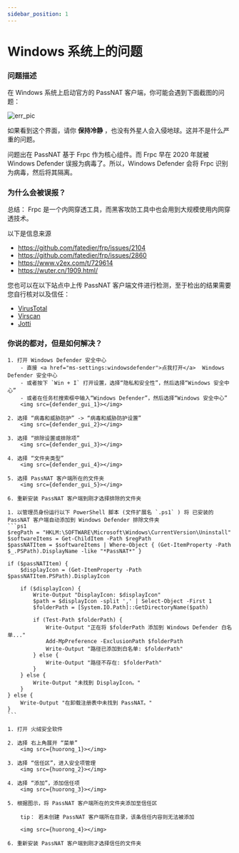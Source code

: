 ```yaml
---
sidebar_position: 1
---
```




# Windows 系统上的问题

### 问题描述

在 Windows 系统上启动官方的 PassNAT 客户端，你可能会遇到下面截图的问题：

<img src={err_pic} alt="err_pic" />

如果看到这个界面，请你 **保持冷静** ，也没有外星人会入侵地球。这并不是什么严重的问题。

问题出在 PassNAT 基于 Frpc 作为核心组件。而 Frpc 早在 2020 年就被 Windows Defender 误报为病毒了。所以，Windows Defender 会将 Frpc 识别为病毒，然后将其隔离。

### 为什么会被误报？

总结： Frpc 是一个内网穿透工具，而黑客攻防工具中也会用到大规模使用内网穿透技术。

以下是信息来源

- https://github.com/fatedier/frp/issues/2104
- https://github.com/fatedier/frp/issues/2860
- https://www.v2ex.com/t/729614
- https://wuter.cn/1909.html/

您也可以在以下站点中上传 PassNAT 客户端文件进行检测，至于检出的结果需要您自行核对以及信任：

- [VirusTotal](https://www.virustotal.com/)
- [Virscan](https://www.virscan.org)
- [Jotti](https://virusscan.jotti.org/zh-CN)

### 你说的都对，但是如何解决？

<Tabs queryString="current">
  <TabItem value="defender-gui" label="Windows Defender GUI" default>

    1. 打开 Windows Defender 安全中心
        - 直接 <a href="ms-settings:windowsdefender">点我打开</a>  Windows Defender 安全中心
        - 或者按下 `Win + I` 打开设置，选择“隐私和安全性”，然后选择“Windows 安全中心”
        - 或者在任务栏搜索框中输入“Windows Defender”，然后选择“Windows 安全中心”
        <img src={defender_gui_1}></img>

    2. 选择 “病毒和威胁防护” -> “病毒和威胁防护设置”
        <img src={defender_gui_2}></img>

    3. 选择 “排除设置或排除项”
        <img src={defender_gui_3}></img>

    4. 选择 “文件夹类型”
        <img src={defender_gui_4}></img>

    5. 选择 PassNAT 客户端所在的文件夹
        <img src={defender_gui_5}></img>

    6. 重新安装 PassNAT 客户端到刚才选择排除的文件夹

  </TabItem>
  <TabItem value="defender-cli" label="Windows Defender CLI" default>
        
    1. 以管理员身份运行以下 PowerShell 脚本 (文件扩展名 `.ps1` ) 将 已安装的 PassNAT 客户端自动添加到 Windows Defender 排除文件夹
    ```ps1
    $regPath = "HKLM:\SOFTWARE\Microsoft\Windows\CurrentVersion\Uninstall"
    $softwareItems = Get-ChildItem -Path $regPath
    $passNATItem = $softwareItems | Where-Object { (Get-ItemProperty -Path $_.PSPath).DisplayName -like "*PassNAT*" }

    if ($passNATItem) {
        $displayIcon = (Get-ItemProperty -Path $passNATItem.PSPath).DisplayIcon

        if ($displayIcon) {
            Write-Output "DisplayIcon: $displayIcon"
            $path = $displayIcon -split ',' | Select-Object -First 1
            $folderPath = [System.IO.Path]::GetDirectoryName($path)

            if (Test-Path $folderPath) {
                Write-Output "正在将 $folderPath 添加到 Windows Defender 白名单..."
                Add-MpPreference -ExclusionPath $folderPath
                Write-Output "路径已添加到白名单: $folderPath"
            } else {
                Write-Output "路径不存在: $folderPath"
            }
        } else {
            Write-Output "未找到 DisplayIcon。"
        }
    } else {
        Write-Output "在卸载注册表中未找到 PassNAT。"
    }
    ```

  </TabItem>
  <TabItem value="huorong" label="火绒安全" default>

    1. 打开 火绒安全软件

    2. 选择 右上角展开 “菜单”
        <img src={huorong_1}></img>

    3. 选择 “信任区”，进入安全项管理
        <img src={huorong_2}></img>

    4. 选择 “添加”，添加信任项
        <img src={huorong_3}></img>

    5. 根据图示，将 PassNAT 客户端所在的文件夹添加至信任区

        tip： 若未创建 PassNAT 客户端所在目录，该条信任内容则无法被添加

        <img src={huorong_4}></img>

    6. 重新安装 PassNAT 客户端到刚才选择信任的文件夹

  </TabItem>
</Tabs>

